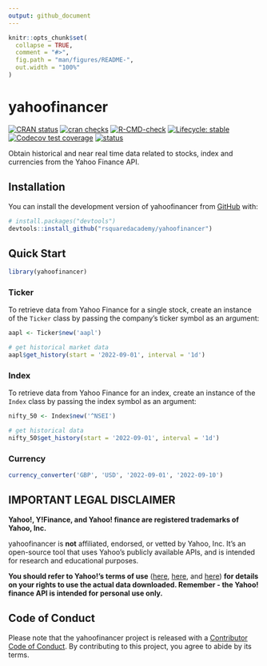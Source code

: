 ```yaml
---
output: github_document
---
```


<!-- README.md is generated from README.Rmd. Please edit that file -->

```r
knitr::opts_chunk$set(
  collapse = TRUE,
  comment = "#>",
  fig.path = "man/figures/README-",
  out.width = "100%"
)
```

# yahoofinancer

<!-- badges: start -->
[![CRAN status](https://www.r-pkg.org/badges/version/yahoofinancer)](https://CRAN.R-project.org/package=yahoofinancer)
[![cran checks](https://cranchecks.info/badges/summary/yahoofinancer)](https://cran.r-project.org/web/checks/check_results_yahoofinancer.html)
[![R-CMD-check](https://github.com/rsquaredacademy/yahoofinancer/actions/workflows/R-CMD-check.yaml/badge.svg)](https://github.com/rsquaredacademy/yahoofinancer/actions/workflows/R-CMD-check.yaml)
[![Lifecycle: stable](https://img.shields.io/badge/lifecycle-stable-brightgreen.svg)](https://lifecycle.r-lib.org/articles/stages.html#stable)
[![Codecov test coverage](https://codecov.io/gh/rsquaredacademy/yahoofinancer/branch/master/graph/badge.svg)](https://app.codecov.io/gh/rsquaredacademy/yahoofinancer?branch=master)
[![status](https://tinyverse.netlify.com/badge/yahoofinancer)](https://CRAN.R-project.org/package=yahoofinancer)
<!-- badges: end -->

Obtain historical and near real time data related to stocks, index and currencies from the Yahoo Finance API.

## Installation

You can install the development version of yahoofinancer from [GitHub](https://github.com/) with:

``` r
# install.packages("devtools")
devtools::install_github("rsquaredacademy/yahoofinancer")
```

## Quick Start

```r
library(yahoofinancer)
```


### Ticker

To retrieve data from Yahoo Finance for a single stock, create an instance of the `Ticker` class by passing the company's ticker symbol as an argument:

```r
aapl <- Ticker$new('aapl')

# get historical market data
aapl$get_history(start = '2022-09-01', interval = '1d')
```

### Index 

To retrieve data from Yahoo Finance for an index, create an instance of the `Index` class by passing the index symbol as an argument:

```r
nifty_50 <- Index$new('^NSEI')

# get historical data
nifty_50$get_history(start = '2022-09-01', interval = '1d')
```

### Currency

```r
currency_converter('GBP', 'USD', '2022-09-01', '2022-09-10')
```

## IMPORTANT LEGAL DISCLAIMER 

**Yahoo!, Y!Finance, and Yahoo! finance are registered trademarks of
Yahoo, Inc.**

yahoofinancer is **not** affiliated, endorsed, or vetted by Yahoo, Inc. It's
an open-source tool that uses Yahoo's publicly available APIs, and is
intended for research and educational purposes.

**You should refer to Yahoo!'s terms of use**
([here](https://policies.yahoo.com/us/en/yahoo/terms/product-atos/apiforydn/index.htm),
[here](https://legal.yahoo.com/us/en/yahoo/terms/otos/index.html), and
[here](https://policies.yahoo.com/us/en/yahoo/terms/index.htm)) **for
details on your rights to use the actual data downloaded. Remember - the
Yahoo! finance API is intended for personal use only.**

## Code of Conduct

Please note that the yahoofinancer project is released with a [Contributor Code of Conduct](https://yahoofinancer.rsquaredacademy.com/CODE_OF_CONDUCT.html). By contributing to this project, you agree to abide by its terms.
